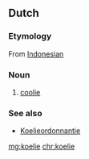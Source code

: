 ==Dutch==

===Etymology===
From [[w:Bahasa Indonesia|Indonesian]]

===Noun===
{{nl-noun|m|-s|koelietje}}

# [[coolie]]

===See also===
* [[w:nl:Koelie#Koelieordonnantie|Koelieordonnantie]]

[[mg:koelie]]
[[chr:koelie]]